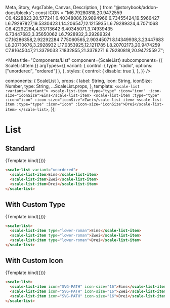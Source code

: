   Meta,
  Story,
  ArgsTable,
  Canvas,
  Description,
} from "@storybook/addon-docs/blocks";
const ICON =
  "M6.79280818,20.9472559 C6.4228823,20.577241 6.40348086,19.9894966 6.73455424,19.5966427 L6.79297827,19.5330423 L14.206547,12.1215935 L6.79289324,4.7071068 C6.42292284,4.33713642 6.40345071,3.74939435 6.73447683,3.35650062 L6.7928932,3.29289324 C7.16286358,2.92292284 7.75060565,2.90345071 8.14349938,3.23447683 L8.20710676,3.2928932 L17.0353925,12.1211785 L8.20702173,20.9474259 C7.81645047,21.3379033 7.1832855,21.3378271 6.79280818,20.9472559 Z";

<Meta
  title="Components/List"
  component={ScaleList}
  subcomponents={{ ScaleListItem }}
  argTypes={{
    variant: {
      control: { type: "radio", options: ["unordered", "ordered"] },
    },
    styles: {
      control: { disable: true },
    },
  }}
/>

  components: { ScaleList },
  props: {
    label: String,
    icon: String,
    iconSize: Number,
    type: String,
    ...ScaleList.props,
  },
  template: `
    <scale-list :variant="variant">
      <scale-list-item :type="type" :icon="icon" :icon-size="iconSize">Eins</scale-list-item>
      <scale-list-item :type="type" :icon="icon" :icon-size="iconSize">Zwei</scale-list-item>
      <scale-list-item :type="type" :icon="icon" :icon-size="iconSize">Drei</scale-list-item>
    </scale-list>
  `,
});

# List

## Standard

<Canvas withSource="none">
  <Story name="Standard" args={{ variant: "unordered" }}>
    {Template.bind({})}
  </Story>
</Canvas>

<ArgsTable story="Standard" />

```html
<scale-list variant="unordered">
  <scale-list-item>Eins</scale-list-item>
  <scale-list-item>Zwei</scale-list-item>
  <scale-list-item>Drei</scale-list-item>
</scale-list>
```

## With Custom Type

<Canvas withSource="none">
  <Story
    name="With Custom Type"
    args={{
      type: "lower-roman",
    }}
  >
    {Template.bind({})}
  </Story>
</Canvas>

```html
<scale-list>
  <scale-list-item type="lower-roman">Eins</scale-list-item>
  <scale-list-item type="lower-roman">Zwei</scale-list-item>
  <scale-list-item type="lower-roman">Drei</scale-list-item>
</scale-list>
```

## With Custom Icon

<Canvas withSource="none">
  <Story
    name="With Custom Icon"
    args={{
      icon: ICON,
      iconSize: 16,
    }}
  >
    {Template.bind({})}
  </Story>
</Canvas>

```html
<scale-list>
  <scale-list-item icon="SVG-PATH" icon-size="16">Eins</scale-list-item>
  <scale-list-item icon="SVG-PATH" icon-size="16">Zwei</scale-list-item>
  <scale-list-item icon="SVG-PATH" icon-size="16">Drei</scale-list-item>
</scale-list>
```
